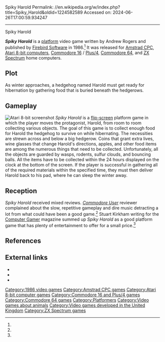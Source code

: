 Spiky Harold
Permalink: //en.wikipedia.org/w/index.php?title=Spiky_Harold&oldid=1224582589
Accessed on: 2024-06-26T17:00:59.934247



------
Spiky Harold
{{short description|1986 video game}}

{{Infobox video game
| title = Spiky Harold
| image = Spiky_Harold_Cover_Art.jpg
| caption = 
| released = 1986
| designer = 
| programmer = 
| composer = 
| publisher = [[Firebird Software]]
| developer = Andrew Rogers
| platforms = [[Amstrad CPC]], [[Atari 8-bit]], [[Commodore 16|C16]] / [[Commodore Plus/4|Plus/4]], [[Commodore 64]], [[ZX Spectrum]]
| genre = [[Platform game|Platform]]
}}

'''''Spiky Harold''''' is a [[Platform game|platform]] video game written by Andrew Rogers and published by [[Firebird Software]] in 1986.<ref name=giantlist/> It was released for [[Amstrad CPC]], [[Atari 8-bit computers]], [[Commodore 16]] / [[Commodore Plus/4|Plus/4]], [[Commodore 64]], and [[ZX Spectrum]] home computers.

==Plot==
As winter approaches, a hedgehog named Harold must get ready for hibernation by gathering food that is buried beneath the hedgerows.

==Gameplay==
[[File:Spiky_Harold_Atari_8-bit_PAL_screenshot.png|thumb|left|Atari 8-bit screenshot]]
''Spiky Harold'' is a [[flip-screen]] platform game in which the player moves the protagonist, Harold, from room to room collecting various objects. The goal of this game is to collect enough food for Harold the hedgehog to survive on while hibernating. The necessities are strewn across and below a big hedgerow. Coins that grant extra lives, wine glasses that change Harold's directions, apples, and other food items are among the numerous things that need to be collected. Unfortunately, all the objects are guarded by wasps, rodents, sulfur clouds, and bouncing balls. All the items have to be collected within the 24 hours displayed on the clock at the bottom of the screen. If the player is successful in gathering all of the required materials within the specified time, they must then deliver Harold back to his pad, where he can sleep the winter away.

==Reception==
''Spiky Harold'' received mixed reviews. ''[[Commodore User]]'' reviewer complained about the slow, repetitive gameplay and dire music detracting a lot from what could have been a good game.<ref name="commodoreuser"/> Stuart Kirkham writing for the [[Computer Gamer]] magazine summed up ''Spiky Harold'' as a good platform game that has plenty of entertainment to offer for a small price.<ref name="computergamer"/>

==References==
{{reflist|refs=
<ref name="giantlist">{{cite web|title=The Giant List of Classic Game Programmers|url=https://dadgum.com/giantlist/|last1=Hague|first1=James}}</ref>
<ref name="commodoreuser">{{cite journal |title=Screen Scene |journal=Commodore User |date=October 1986 |page=38 |url=https://archive.org/details/commodore-user-magazine-37/page/n37/mode/1up?view=theater?view=theater}}</ref>
<ref name="computergamer">{{cite journal |title=Gamer Review |journal=Computer Gamer |date=February 1987 |page=32 |url=https://archive.org/details/Computer_Gamer_Issue_23_1987-02_Argus_Press_GB/page/n31/mode/1up}}</ref>
}}

== External links ==
*{{WoS_game|id=4753}}
*{{lemon64 game|id=2418|name=Spiky Harold}}
*{{atarimania|id=4933}}

[[Category:1986 video games]]
[[Category:Amstrad CPC games]]
[[Category:Atari 8-bit computer games]]
[[Category:Commodore 16 and Plus/4 games]]
[[Category:Commodore 64 games]]
[[Category:Platformers]]
[[Category:Video games about animals]]
[[Category:Video games developed in the United Kingdom]]
[[Category:ZX Spectrum games]]